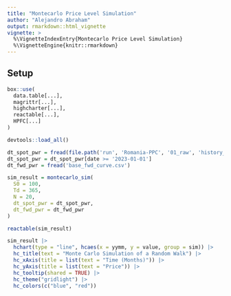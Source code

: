 ```yaml
---
title: "Montecarlo Price Level Simulation"
author: "Alejandro Abraham"
output: rmarkdown::html_vignette
vignette: >
  %\VignetteIndexEntry{Montecarlo Price Level Simulation}
  %\VignetteEngine{knitr::rmarkdown}
---
```


## Setup

```r

box::use(
  data.table[...],
  magrittr[...],
  highcharter[...],
  reactable[...],
  HPFC[...]
)

devtools::load_all()

dt_spot_pwr = fread(file.path('run', 'Romania-PPC', '01_raw', 'history_pwr.csv'))
dt_spot_pwr = dt_spot_pwr[date >= '2023-01-01']
dt_fwd_pwr = fread('base_fwd_curve.csv')

sim_result = montecarlo_sim(
  S0 = 100,
  Td = 365,
  N = 20,
  dt_spot_pwr = dt_spot_pwr,
  dt_fwd_pwr = dt_fwd_pwr
)


```

```r
reactable(sim_result)
```


```r
sim_result |>
  hchart(type = "line", hcaes(x = yymm, y = value, group = sim)) |>
  hc_title(text = "Monte Carlo Simulation of a Random Walk") |>
  hc_xAxis(title = list(text = "Time (Months)")) |>
  hc_yAxis(title = list(text = "Price")) |>
  hc_tooltip(shared = TRUE) |>
  hc_theme("gridlight") |>
  hc_colors(c("blue", "red"))
```

